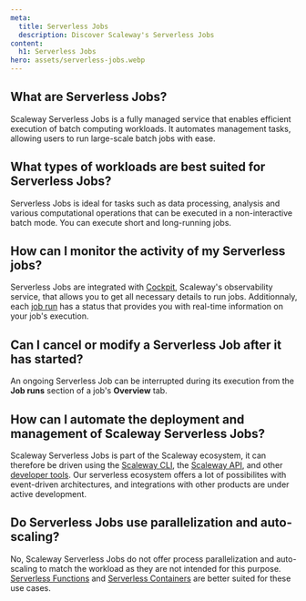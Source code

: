 ```yaml
---
meta:
  title: Serverless Jobs
  description: Discover Scaleway's Serverless Jobs
content:
  h1: Serverless Jobs
hero: assets/serverless-jobs.webp
---
```


<Concept>

## What are Serverless Jobs?

Scaleway Serverless Jobs is a fully managed service that enables efficient execution of batch computing workloads. It automates management tasks, allowing users to run large-scale batch jobs with ease.

</Concept>

<Concept>

## What types of workloads are best suited for Serverless Jobs?

Serverless Jobs is ideal for tasks such as data processing, analysis and various computational operations that can be executed in a non-interactive batch mode. You can execute short and long-running jobs.

</Concept>

<Concept>

## How can I monitor the activity of my Serverless jobs?

Serverless Jobs are integrated with [Cockpit](/observability/cockpit/quickstart/), Scaleway's observability service, that allows you to get all necessary details to run jobs. Additionnaly, each [job run](/serverless/jobs/concepts/#job-run) has a status that provides you with real-time information on your job's execution.

</Concept>

<Concept>

## Can I cancel or modify a Serverless Job after it has started?

An ongoing Serverless Job can be interrupted during its execution from the **Job runs** section of a job's **Overview** tab.

</Concept>

<Concept>

## How can I automate the deployment and management of Scaleway Serverless Jobs?

Scaleway Serverless Jobs is part of the Scaleway ecosystem, it can therefore be driven using the [Scaleway CLI](/developer-tools/scaleway-cli/quickstart/), the [Scaleway API](https://www.scaleway.com/en/developers/api/), and other [developer tools](https://www.scaleway.com/en/developers/). Our serverless ecosystem offers a lot of possibilites with event-driven architectures, and integrations with other products are under active development.

</Concept>

<Concept>

## Do Serverless Jobs use parallelization and auto-scaling?

No, Scaleway Serverless Jobs do not offer process parallelization and auto-scaling to match the workload as they are not intended for this purpose. [Serverless Functions](/serverless/functions/quickstart/) and [Serverless Containers](/serverless/containers/quickstart/) are better suited for these use cases.

</Concept>